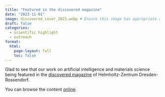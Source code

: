 ```yaml
---
title: "Featured in the discovered magazine"
date: "2023-11-01"
image: discovered_cover_2023.webp # Ensure this image has appropriate alt text if used directly in content
draft: false
categories:
  - scientific highlight
  - outreach
format:
  html:
    page-layout: full
    toc: false
---
```

Glad to see that our work on artificial intelligence and materials science being featured in the [discovered magazine](https://www.hzdr.de/db/Cms?pNid=2931){target="_blank"} of Helmholtz-Zentrum Dresden-Rossendorf. 

You can browse the content [online](https://www.hzdr.de/HZDR/epaper/entdeckt_1_2023_EN/#0){target="_blank"}.
